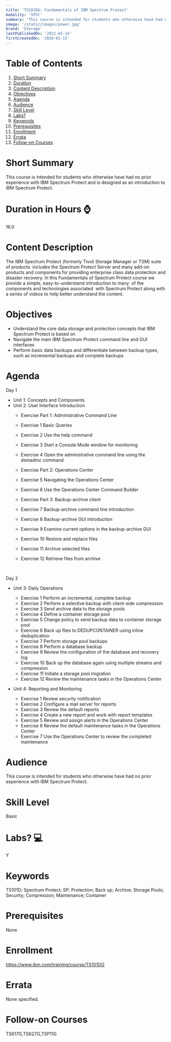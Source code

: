 ```yaml
---
title: 'TS101DG: Fundamentals of IBM Spectrum Protect'
modality: 'SPVC'
summary: 'This course is intended for students who otherwise have had no prior experience with IBM Spectrum Protect and is designed as an introduction to IBM Spectrum Protect.'
image: '/static/images/power.jpg'
brand: 'Storage'
lastPublishedOn: '2022-02-14'
firstCreatedOn: '2020-01-15'
---
```

# Table of Contents
1.  [Short Summary](#short-summary)
2.  [Duration](#duration-in-hours-)
3.  [Content Description](#content-description)
4.  [Objectives](#objectives)
5.  [Agenda](#agenda)
6.  [Audience](#audience)
7.  [Skill Level](#skill-level)
8.  [Labs?](#labs-)
9.  [Keywords](#keywords)
10. [Prerequisites](#prerequisites)
11. [Enrollment](#enrollment)
12. [Errata](#errata)
13. [Follow-on Courses](#follow-on-courses)

# Short Summary
This course is intended for students who otherwise have had no prior experience with IBM Spectrum Protect and is designed as an introduction to IBM Spectrum Protect. 

# Duration in Hours ⌚
16.0

# Content Description
The IBM Spectrum Protect (formerly Tivoli Storage Manager or TSM) suite of products    includes the Spectrum Protect Server and many add-on products and components for providing enterprise class data protection and disaster recovery. In this Fundamentals of Spectrum Protect course we provide a simple, easy-to-understand introduction to many    of the components and technologies associated  with Spectrum Protect along with a series of videos to help better understand the content.


# Objectives
* Understand the core data storage and protection concepts that IBM Spectrum Protect is based on
* Navigate the main IBM Spectrum Protect command line and GUI interfaces
* Perform basic data backups and differentiate between backup types, such as incremental backups and complete backups

# Agenda

Day 1

* Unit 1: Concepts and Components
* Unit 2: User Interface Introduction
    * Exercise Part 1: Administrative Command Line  
    * Exercise 1 Basic Queries  
    * Exercise 2 Use the help command  
    * Exercise 3 Start a Console Mode window for monitoring  
    * Exercise 4 Open the administrative command line using the dsmadmc command

    * Exercise Part 2: Operations Center  
    * Exercise 5 Navigating the Operations Center  
    * Exercise 6 Use the Operations Center Command Builder

	* Exercise Part 3: Backup-archive client  
    * Exercise 7 Backup-archive command line introduction  
    * Exercise 8 Backup-archive GUI introduction  
    * Exercise 9 Examine current options in the backup-archive GUI  
    * Exercise 10 Restore and replace files  
    * Exercise 11 Archive selected files  
    * Exercise 12 Retrieve files from archive

 

Day 2

* Unit 3: Daily Operations
	* Exercise 1 Perform an incremental, complete backup  
    * Exercise 2 Perform a selective backup with client-side compression   
    * Exercise 3 Send archive data to the storage pools  
    * Exercise 4 Define a container storage pool  
    * Exercise 5 Change policy to send backup data to container storage pool   
    * Exercise 6 Back up files to DEDUPCONTAINER using inline deduplication   
    * Exercise 7 Perform storage pool backups   
    * Exercise 8 Perform a database backup   
    * Exercise 9 Review the configuration of the database and recovery log  
    * Exercise 10 Back up the database again using multiple streams and compression   
    * Exercise 11 Initiate a storage pool migration   
    * Exercise 12 Review the maintenance tasks in the Operations Center

  
* Unit 4: Reporting and Monitoring
    * Exercise 1 Review security notification  
    * Exercise 2 Configure a mail server for reports  
    * Exercise 3 Review the default reports  
    * Exercise 4 Create a new report and work with report templates  
    * Exercise 5 Review and assign alerts in the Operations Center  
    * Exercise 6 Review the default maintenance tasks in the Operations Center  
    * Exercise 7 Use the Operations Center to review the completed maintenance


# Audience
This course is intended for students who otherwise have had no prior experience with IBM Spectrum Protect.

# Skill Level
Basic               

# Labs? 💻
Y

# Keywords
TS101D; Spectrum Protect; SP; Protection; Back up; Archive; Storage Pools; Security; Compression; Maintenance; Container

# Prerequisites
None

# Enrollment
https://www.ibm.com/training/course/TS101DG

# Errata
None specified.

# Follow-on Courses
TS617G,TS627G,TSP11G
